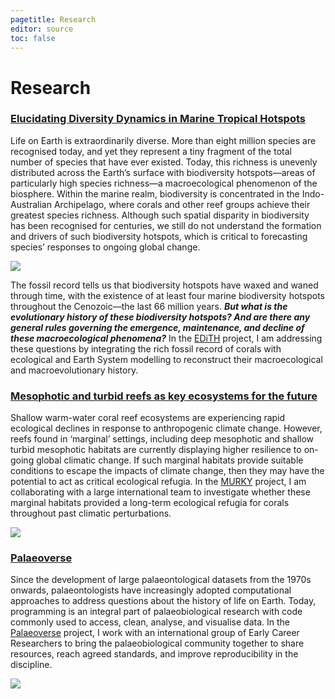 ```yaml
---
pagetitle: Research
editor: source
toc: false
---
```


# Research

### [Elucidating Diversity Dynamics in Marine Tropical Hotspots](https://github.com/UKRI185) 

::: {.grid}

::: {.g-col-6}

Life on Earth is extraordinarily diverse. More than eight million species are recognised today, and yet they represent a tiny fragment of the total number of species that have ever existed. Today, this richness is unevenly distributed across the Earth’s surface with biodiversity hotspots—areas of particularly high species richness—a macroecological phenomenon of the biosphere. Within the marine realm, biodiversity is concentrated in the Indo-Australian Archipelago, where corals and other reef groups achieve their greatest species richness. Although such spatial disparity in biodiversity has been recognised for centuries, we still do not understand the formation and drivers of such biodiversity hotspots, which is critical to forecasting species’ responses to ongoing global change.

:::

::: {.g-col-6}

![](images/edith.jpg)
:::

:::

The fossil record tells us that biodiversity hotspots have waxed and waned through time, with the existence of at least four marine biodiversity hotspots throughout the Cenozoic—the last 66 million years. ***But what is the evolutionary history of these biodiversity hotspots? And are there any general rules governing the emergence, maintenance, and decline of these macroecological phenomena?*** In the [EDiTH](https://github.com/UKRI185) project, I am addressing these questions by integrating the rich fossil record of corals with ecological and Earth System modelling to reconstruct their macroecological and macroevolutionary history.

### [Mesophotic and turbid reefs as key ecosystems for the future](https://www.paleosynthesis.nat.fau.de/index.php/murky/)

::: {.grid}

::: {.g-col-10}

Shallow warm-water coral reef ecosystems are experiencing rapid ecological declines in response to anthropogenic climate change. However, reefs found in 'marginal' settings, including deep mesophotic and shallow turbid mesophotic habitats are currently displaying higher resilience to on-going global climatic change. If such marginal habitats provide suitable conditions to escape the impacts of climate change, then they may have the potential to act as critical ecological refugia. In the [MURKY](https://www.paleosynthesis.nat.fau.de/index.php/murky/) project, I am collaborating with a large international team to investigate whether these marginal habitats provided a long-term ecological refugia for corals throughout past climatic perturbations. 

:::

::: {.g-col-2}

[![](images/murky.png)]((https://www.paleosynthesis.nat.fau.de/index.php/murky/))

:::

:::

### [Palaeoverse](https://palaeoverse.org)

::: {.grid}

::: {.g-col-10}

Since the development of large palaeontological datasets from the 1970s onwards, palaeontologists have increasingly adopted computational approaches to address questions about the history of life on Earth. Today, programming is an integral part of palaeobiological research with code commonly used to access, clean, analyse, and visualise data. In the [Palaeoverse](https://palaeoverse.org) project, I work with an international group of Early Career Researchers to bring the palaeobiological community together to share resources, reach agreed standards, and improve reproducibility in the discipline.

:::

::: {.g-col-2}

[![](images/palaeoverse.png)](https://palaeoverse.org)

:::

:::